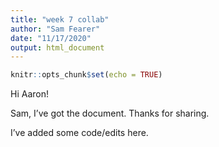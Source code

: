 ```yaml
---
title: "week 7 collab"
author: "Sam Fearer"
date: "11/17/2020"
output: html_document
---
```


```r
knitr::opts_chunk$set(echo = TRUE)
```


Hi Aaron!

Sam, I've got the document. Thanks for sharing.

I've added some code/edits here.